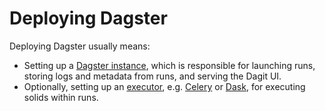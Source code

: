 
<DynamicMetaTags
  title="Deploying Dagster | Dagster"
  description="Dagster is a system for building modern data applications."
/>

# Deploying Dagster

Deploying Dagster usually means:
- Setting up a [Dagster instance](/overview/instances/dagster-instance), which is responsible for launching runs, storing logs and metadata from runs, and serving the Dagit UI.
- Optionally, setting up an [executor](/overview/run-launchers-executors/executor), e.g. [Celery](/deploying/celery) or [Dask](/deploying/dask), for executing solids within runs.
